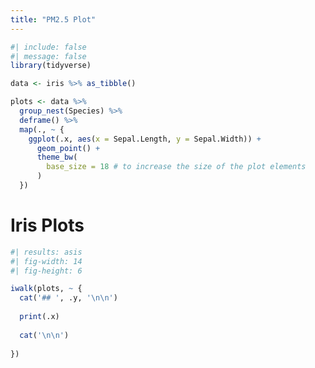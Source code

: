 ```yaml
---
title: "PM2.5 Plot"
---
```


```{=html}
<style>
  pre {
    background-color: lightyellow;
    white-space: pre-wrap;
    line-height: 100%;
  }
</style>
```

```r
#| include: false
#| message: false
library(tidyverse)

data <- iris %>% as_tibble()

plots <- data %>%
  group_nest(Species) %>% 
  deframe() %>% 
  map(., ~ {
    ggplot(.x, aes(x = Sepal.Length, y = Sepal.Width)) + 
      geom_point() +
      theme_bw(
        base_size = 18 # to increase the size of the plot elements
      )
  }) 

```

# Iris Plots 

::: {.panel-tabset}
```r
#| results: asis
#| fig-width: 14
#| fig-height: 6

iwalk(plots, ~ {
  cat('## ', .y, '\n\n')
  
  print(.x)
  
  cat('\n\n')
  
})

```

:::